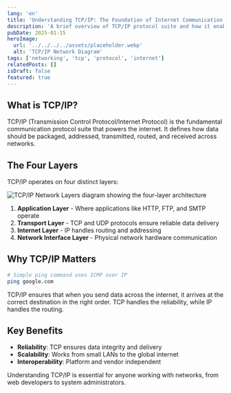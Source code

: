 ```yaml
---
lang: 'en'
title: 'Understanding TCP/IP: The Foundation of Internet Communication'
description: 'A brief overview of TCP/IP protocol suite and how it enables reliable communication across networks.'
pubDate: 2025-01-15
heroImage:
  url: '../../../../assets/placeholder.webp'
  alt: 'TCP/IP Network Diagram'
tags: ['networking', 'tcp', 'protocol', 'internet']
relatedPosts: []
isDraft: false
featured: true
---
```



## What is TCP/IP?

TCP/IP (Transmission Control Protocol/Internet Protocol) is the fundamental communication protocol suite that powers the internet. It defines how data should be packaged, addressed, transmitted, routed, and received across networks.

## The Four Layers

TCP/IP operates on four distinct layers:

<Image 
  src={tcpNetworkDiagram} 
  alt="TCP/IP Network Layers diagram showing the four-layer architecture"
  width={600} 
  height={400}
  class="rounded-lg shadow-md my-6"
/>

1. **Application Layer** - Where applications like HTTP, FTP, and SMTP operate
2. **Transport Layer** - TCP and UDP protocols ensure reliable data delivery
3. **Internet Layer** - IP handles routing and addressing
4. **Network Interface Layer** - Physical network hardware communication

## Why TCP/IP Matters

```bash
# Simple ping command uses ICMP over IP
ping google.com
```

TCP/IP ensures that when you send data across the internet, it arrives at the correct destination in the right order. TCP handles the reliability, while IP handles the routing.

## Key Benefits

- **Reliability**: TCP ensures data integrity and delivery
- **Scalability**: Works from small LANs to the global internet
- **Interoperability**: Platform and vendor independent

Understanding TCP/IP is essential for anyone working with networks, from web developers to system administrators.